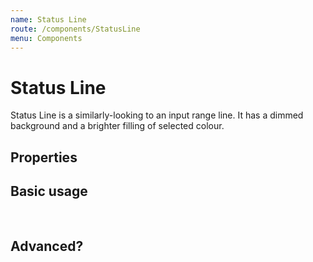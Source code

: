 ```yaml
---
name: Status Line
route: /components/StatusLine
menu: Components
---
```




# Status Line

Status Line is a similarly-looking to an input range line. It has a dimmed background and a brighter filling of selected colour.

## Properties

<Props of={StatusLine} />

## Basic usage

<pre>
  <StatusLine
    accentColor="bgSecondaryDark"
    mainColor="bgDefault"
    percent={50}
  />
</pre>

## Advanced?

<Playground>
  <StatusLine
    mainColor="bgGlassDark"
    percent={46}
    width="200px" 
  />
  <br />
  <StatusLine
    accentColor="bgEmotionPurple"
    mainColor="bgDefault"
    percent={25}
    width="200px" 
  />
  <br />
  <StatusLine
    accentColor="bgEmotionGrassGreen"
    mainColor="bgDefault"
    percent={10}
    width="200px" 
  />
</Playground>
